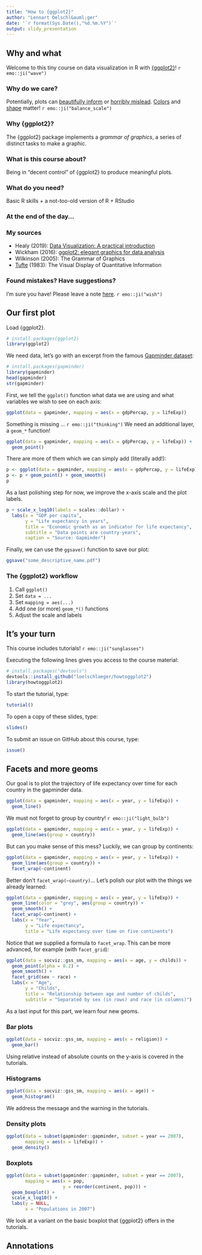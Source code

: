 ```yaml
---
title: "How to {ggplot2}"
author: "Lennart Oelschl&auml;ger"
date: '`r format(Sys.Date(),"%d.%m.%Y")`'
output: slidy_presentation
---
```

  
## Why and what 

Welcome to this tiny course on data visualization in R with [{ggplot2}](https://ggplot2.tidyverse.org/)! `r emo::ji("wave")`

### Why do we care?

Potentially, plots can [beautifully inform](https://en.wikipedia.org/wiki/Charles_Joseph_Minard#The_map_of_Napoleon's_Russian_campaign) or [horribly mislead](https://en.wikipedia.org/wiki/Misleading_graph#Truncated_graph). [Colors](https://michaelbach.de/ot) and [shape](http://vis.stanford.edu/files/2010-MTurk-CHI.pdf) matter! `r emo::ji("balance_scale")`

### Why {ggplot2}?

The {ggplot2} package implements a *grammar of graphics*, a series of distinct tasks to make a graphic.

### What is this course about?

Being in "decent control" of {ggplot2} to produce meaningful plots. 

### What do you need?

Basic R skills + a not-too-old version of R + RStudio

### At the end of the day...

### My sources

- Healy (2019): [Data Visualization: A practical introduction](https://socviz.co/)
- Wickham (2016): [ggplot2: elegant graphics for data analysis](https://ggplot2-book.org/)
- Wilkinson (2005): The Grammar of Graphics
- [Tufte](https://en.wikipedia.org/wiki/Edward_Tufte) (1983): The Visual Display of Quantitative Information

### Found mistakes? Have suggestions?

I'm sure you have! Please leave a note [here](https://github.com/loelschlaeger/howtoggplot2/issues/new/choose). `r emo::ji("wish")`

## Our first plot

Load {ggplot2}.

```r
# install.packages(ggplot2)
library(ggplot2)
```

We need data, let's go with an excerpt from the famous [Gapminder dataset](https://www.gapminder.org/tools):

```r
# install.packages(gapminder)
library(gapminder)
head(gapminder)
str(gapminder)
```

First, we tell the `ggplot()` function what data we are using and what variables we wish to see on each axis:

```r
ggplot(data = gapminder, mapping = aes(x = gdpPercap, y = lifeExp)) 
```

Something is missing ... `r emo::ji("thinking")` We need an additional layer, a `geom_*` function!

```r
ggplot(data = gapminder, mapping = aes(x = gdpPercap, y = lifeExp)) +
  geom_point()
```

There are more of them which we can simply add (literally add!):

```r
p <- ggplot(data = gapminder, mapping = aes(x = gdpPercap, y = lifeExp))
p <- p + geom_point() + geom_smooth()
p
```

As a last polishing step for now, we improve the x-axis scale and the plot labels.

```r
p + scale_x_log10(labels = scales::dollar) +
  labs(x = "GDP per capita",
       y = "Life expectancy in years",
       title = "Economic growth as an indicator for life expectancy",
       subtitle = "Data points are country-years",
       caption = "Source: Gapminder")
```

Finally, we can use the `ggsave()` function to save our plot:

```r
ggsave("some_descriptive_name.pdf")
```

### The {ggplot2} workflow

1. Call `ggplot()`
2. Set `data = ...`
3. Set `mapping = aes(...)`
4. Add one (or more) `geom_*()` functions
5. Adjust the scale and labels

## It's your turn

This course includes tutorials! `r emo::ji("sunglasses")`

Executing the following lines gives you access to the course material:

```r
# install.packages("devtools")
devtools::install_github("loelschlaeger/howtoggplot2")
library(howtoggplot2)
```

To start the tutorial, type:

```r
tutorial()
```

To open a copy of these slides, type:

```r
slides()
```

To submit an issue on GitHub about this course, type:

```r
issue()
```

## Facets and more geoms

Our goal is to plot the trajectory of life expectancy over time for each country in the gapminder data. 

```r
ggplot(data = gapminder, mapping = aes(x = year, y = lifeExp)) +
  geom_line()
```

We must not forget to group by country! `r emo::ji("light_bulb")`

```r
ggplot(data = gapminder, mapping = aes(x = year, y = lifeExp)) +
  geom_line(aes(group = country))
```

But can you make sense of this mess? Luckily, we can group by continents:

```r
ggplot(data = gapminder, mapping = aes(x = year, y = lifeExp)) +
  geom_line(aes(group = country)) +
  facet_wrap(~continent)
```

Better don't `facet_wrap(~country)`... Let's polish our plot with the things we already learned:

```r
ggplot(data = gapminder, mapping = aes(x = year, y = lifeExp)) +
  geom_line(color = "grey", aes(group = country)) +
  geom_smooth() +
  facet_wrap(~continent) +
  labs(x = "Year",
       y = "Life expectancy",
       title = "Life expectancy over time on five continents")
```

Notice that we supplied a formula to `facet_wrap`. This can be more advanced, for example (with `facet_grid`):

```r
ggplot(data = socviz::gss_sm, mapping = aes(x = age, y = childs)) +
  geom_point(alpha = 0.2) +
  geom_smooth() +
  facet_grid(sex ~ race) +
  labs(x = "Age",
       y = "Childs",
       title = "Relationship between age and number of childs",
       subtitle = "Separated by sex (in rows) and race (in columns)")
```

As a last input for this part, we learn four new geoms.

### Bar plots

```r
ggplot(data = socviz::gss_sm, mapping = aes(x = religion)) +
  geom_bar()
```

Using relative instead of absolute counts on the y-axis is covered in the tutorials.

### Histograms

```r
ggplot(data = socviz::gss_sm, mapping = aes(x = age)) +
  geom_histogram()
```

We address the message and the warning in the tutorials.

### Density plots

```r
ggplot(data = subset(gapminder::gapminder, subset = year == 2007), 
       mapping = aes(x = lifeExp)) +
  geom_density()
```

### Boxplots

```r
ggplot(data = subset(gapminder::gapminder, subset = year == 2007), 
       mapping = aes(x = pop,
                     y = reorder(continent, pop))) +
  geom_boxplot() +
  scale_x_log10() + 
  labs(y = NULL,
       x = "Populations in 2007")
```

We look at a variant on the basic boxplot that {ggplot2} offers in the tutorials.

## Annotations